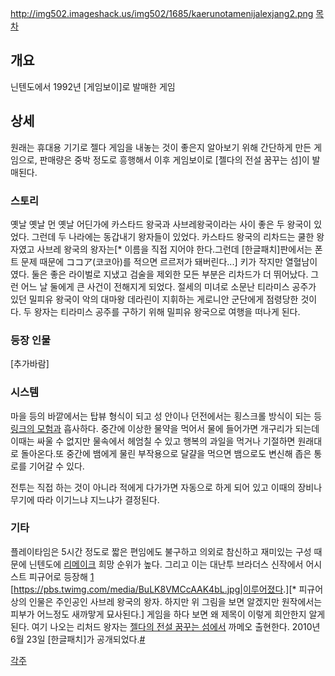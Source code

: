 http://img502.imageshack.us/img502/1685/kaerunotamenijalexjang2.png 
[[목차]]

== 개요 ==
닌텐도에서 1992년 [게임보이]로 발매한 게임

== 상세 ==
원래는 휴대용 기기로 젤다 게임을 내놓는 것이 좋은지 알아보기 위해 간단하게 만든 게임으로, 판매량은 중박 정도로 흥행해서 이후 게임보이로 [젤다의 전설 꿈꾸는 섬]이 발매된다.

=== 스토리 ===
옛날 옛날 먼 옛날 어딘가에 카스타드 왕국과 사브레왕국이라는 사이 좋은 두 왕국이 있었다. 그런데 두 나라에는 동갑내기 왕자들이 있었다. 카스타드 왕국의 리차드는 쿨한 왕자였고 사브레 왕국의 왕자는[* 이름을 직접 지어야 한다.그런데 [한글패치]판에서는 폰트 문제 때문에 ココア(코코아)를 적으면 르르저가 돼버린다...] 키가 작지만 열혈남이였다. 둘은 좋은 라이벌로 지냈고 검술을 제외한 모든 부분은 리차드가 더 뛰어났다. 그런 어느 날 둘에게 큰 사건이 전해지게 되었다. 절세의 미녀로 소문난 티라미스 공주가 있던 밀피유 왕국이 악의 대마왕 데라린이 지휘하는 게로니안 군단에게 점령당한 것이다. 두 왕자는 티라미스 공주를 구하기 위해 밀피유 왕국으로 여행을 떠나게 된다.

=== 등장 인물 ===
[추가바람]

=== 시스템 ===
마을 등의 바깥에서는 탑뷰 형식이 되고 성 안이나 던전에서는 횡스크롤 방식이 되는 등 [[링크의 모험]]과 흡사하다.
중간에 이상한 물약을 먹어서 물에 들어가면 개구리가 되는데 이때는 싸울 수 없지만 물속에서 헤엄칠 수 있고 행복의 과일을 먹거나 기절하면 원래대로 돌아온다.또 중간에 뱀에게 물린 부작용으로 달걀을 먹으면 뱀으로도 변신해 좁은 통로를 기어갈 수 있다.

전투는 직접 하는 것이 아니라 적에게 다가가면 자동으로 하게 되어 있고 이때의 장비나 무기에 따라 이기느냐 지느냐가 결정된다.

=== 기타 ===
플레이타임은 5시간 정도로 짧은 편임에도 불구하고 의외로 참신하고 재미있는 구성 때문에 닌텐도에 [[리메이크]] 희망 순위가 높다.
그리고 이는 대난투 브라더스 신작에서 어시스트 피규어로 등장해 [https://pbs.twimg.com/media/BuLLGFnCMAI-18U.jpg|어느정도] [https://pbs.twimg.com/media/BuLK8VMCcAAK4bL.jpg|이루어졌다.][* 피규어상의 인물은 주인공인 사브레 왕국의 왕자. 하지만 위 그림을 보면 알겠지만 원작에서는 피부가 어느정도 새까맣게 묘사된다.]
게임을 하다 보면 왜 제목이 이렇게 희안한지 알게 된다.
여기 나오는 리처드 왕자는 [[젤다의 전설 꿈꾸는 섬]]에서 까메오 출현한다.
2010년 6월 23일 [한글패치]가 공개되었다.[http://blog.naver.com/PostView.nhn?blogId=daum8879&logNo=130088609568&isFromSearch=true #]


[[각주]]
